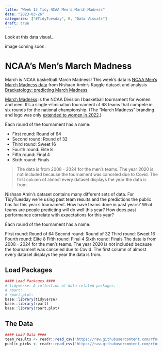 ```yaml
---
title: "Week 13 Tidy NCAA Men's March Madness"
date: "2023-03-26"
categories: ["#TidyTuesday", R, "Data Visuals"]
draft: true
---
```


Look at this data visual... 

image coming soon. 

# NCAA's Men's March Madness

March is NCAA basketball March Madness! This week's data is [NCAA Men's March Madness data](https://www.kaggle.com/datasets/nishaanamin/march-madness-data) from Nishaan Amin's Kaggle dataset and analysis [Bracketology: predicting March Madness](https://www.kaggle.com/code/nishaanamin/bracketology-predicting-march-madness). 

[March Madness](https://en.wikipedia.org/wiki/NCAA_Division_I_men%27s_basketball_tournament) is the NCAA Division I basketball tournament for women and men. It's a single-elimination tournament of 68 teams that compete in six rounds for the national championship. (The "March Madness" branding and logo was only [extended to women in 2022](https://www.ncaa.com/news/basketball-women/article/2021-09-29/march-madness-brand-will-be-used-di-womens-basketball-championship).) 

Each round of the tournament has a name:

* First round: Round of 64
* Second round: Round of 32
* Third round: Sweet 16
* Fourth round: Elite 8
* Fifth round: Final 4
* Sixth round: Finals


>The data is from 2008 - 2024 for the men's teams. The year 2020 is not included because the tournament was canceled due to Covid. The first column of almost every dataset displays the year the data is from. 

Nishaan Amin's dataset contains many different sets of data. For TidyTuesday we're using past team results and the predictions the public has for this year's tournament. How have teams done in past years? What teams are people predicting will do well this year? How does past performance correlate with expectations for this year?

Each round of the tournament has a name:

First round: Round of 64
Second round: Round of 32
Third round: Sweet 16
Fourth round: Elite 8
Fifth round: Final 4
Sixth round: Finals
The data is from 2008 - 2024 for the men's teams. The year 2020 is not included because the tournament was canceled due to Covid. The first column of almost every dataset displays the year the data is from.

## Load Packages 

```r
#### Load Packages ####
# tidyverse: A collection of data-related packages.
# rpart:
# rpart.plot: 
base::library(tidyverse)
base::library(rpart)
base::library(rpart.plot)
```

## The Data

```r
#### Load Data ####
team_results <- readr::read_csv('https://raw.githubusercontent.com/rfordatascience/tidytuesday/master/data/2024/2024-03-26/team-results.csv')
public_picks <- readr::read_csv('https://raw.githubusercontent.com/rfordatascience/tidytuesday/master/data/2024/2024-03-26/public-picks.csv')
```




